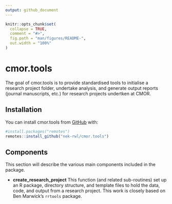 ```yaml
---
output: github_document
---
```


<!-- README.md is generated from README.Rmd. Please edit that file -->

```r
knitr::opts_chunk$set(
  collapse = TRUE,
  comment = "#>",
  fig.path = "man/figures/README-",
  out.width = "100%"
)
```
# cmor.tools

<!-- badges: start -->
<!-- badges: end -->

The goal of cmor.tools is to provide standardised tools to initialise a research project folder, undertake analysis, and generate output reports (journal manuscripts, etc.) for research projects undertken at CMOR.

## Installation

You can install cmor.tools from [GitHub](https://github.com) with:

``` r
#install.packages("remotes")
remotes::install_github("nek-rwl/cmor.tools")
```

## Components

This section will describe the various main components included in the package.

* **create_research_project** This function (and related sub-routines) set up an R package, directory structure, and template files to hold the data, code, and output from a research project. This work is closely based on Ben Marwick's `rrtools` package.
